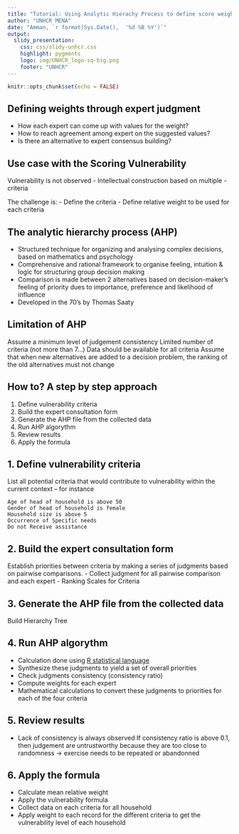 ```yaml
---
title: "Tutorial: Using Analytic Hierachy Process to define score weights"
author: "UNHCR MENA"
date: "Amman, `r format(Sys.Date(),  '%d %B %Y')`"
output: 
  slidy_presentation: 
    css: css/slidy-unhcr.css
    highlight: pygments
    logo: img/UNHCR_logo-sq-big.png
    footer: "UNHCR"
---
```


```r
knitr::opts_chunk$set(echo = FALSE)
```


## Defining weights through expert judgment 
- How each expert can come up with values for the weight? 
- How to reach agreement among expert on the suggested values? 
- Is there an alternative to expert consensus building? 


## Use case with the Scoring Vulnerability 

Vulnerability is not observed 
- Intellectual construction based on multiple - criteria 

The challenge is:
- Define the criteria 
- Define relative weight to be used for each criteria 

## The analytic hierarchy process (AHP)
- Structured technique for organizing and analysing complex decisions, based on mathematics and psychology 
- Comprehensive and rational framework to organise feeling, intuition & logic for structuring group decision making 
- Comparison is made between 2 alternatives based on decision-maker’s feeling of priority dues to importance, preference and likelihood of influence 
- Developed in the 70’s by Thomas Saaty

## Limitation of AHP
Assume a minimum level of judgement consistency
Limited number of criteria (not more than 7…)
Data should be available for all criteria
Assume that when new alternatives are added to a decision problem, the ranking of the old alternatives must not change 


## How to? A step by step approach

1. Define vulnerability criteria
2. Build the expert consultation form
3. Generate the AHP file from the collected data
4. Run AHP algorythm
5. Review results
6. Apply the formula



## 1. Define vulnerability criteria

List all potential criteria that would contribute to vulnerability within the current context – for instance

    Age of head of household is above 50
    Gender of head of household is female
    Household size is above 5
    Occurrence of Specific needs
    Do not Receive assistance

## 2. Build the expert consultation form

Establish priorities between criteria by making a series of judgments based on pairwise comparisons.
- Collect judgment for all pairwise comparison and each expert
- Ranking Scales for Criteria




## 3. Generate the AHP file from the collected data
Build Hierarchy Tree

## 4.  Run AHP algorythm
- Calculation done using [R statistical language](https://rpubs.com/gluc/ahp)
- Synthesize these judgments to yield a set of overall priorities
- Check judgments consistency (consistency ratio)
- Compute weights for each expert
- Mathematical calculations to convert these judgments to priorities for each of the four criteria

## 5. Review results
- Lack of consistency is always observed
If consistency ratio is above 0.1, then judgement are untrustworthy because they are too close to randomness -> exercise needs to be repeated or abandonned

## 6. Apply the formula
- Calculate mean relative weight
- Apply the vulnerability formula
- Collect data on each criteria for all household
- Apply weight to each record for the different criteria to get the vulnerability level of each household


 
 

